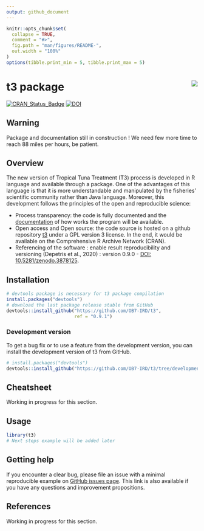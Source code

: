 ```yaml
---
output: github_document
---
```


<!-- README.md is generated from README.Rmd. Please edit that file and click on Knit button at the end. -->

```r
knitr::opts_chunk$set(
  collapse = TRUE,
  comment = "#>",
  fig.path = "man/figures/README-",
  out.width = "100%"
)
options(tibble.print_min = 5, tibble.print_max = 5)
```

# t3 package <a href='https://ob7-ird.github.io/t3'><img src='man/figures/logo.png' align="right" /></a>

<!-- badges: start -->
[![CRAN_Status_Badge](https://www.r-pkg.org/badges/version/t3)](https://cran.r-project.org/package=t3)
[![DOI](https://zenodo.org/badge/210599699.svg)](https://zenodo.org/badge/latestdoi/210599699)
<!-- badges: end -->

## Warning
Package and documentation still in construction ! We need few more time to reach 88 miles per hours, be patient.

## Overview

The new version of Tropical Tuna Treatment (T3) process is developed in R language and available through a package. One of the advantages of this language is that it is more understandable and manipulated by the fisheries’ scientific community rather than Java language. Moreover, this development follows the principles of the open and reproducible science:

* Process transparency: the code is fully documented and the [documentation](https://ob7-ird.github.io/t3) of how works the program will be available.
* Open access and Open source: the code source is hosted on a github repository [t3](https://github.com/OB7-IRD/t3/) under a GPL version 3 license. In the end, it would be available on the Comprehensive R Archive Network (CRAN).
* Referencing of the software : enable result reproducibility and versioning (Depetris et al., 2020) : version 0.9.0 - [DOI: 10.5281/zenodo.3878125](https://zenodo.org/badge/latestdoi/210599699).

## Installation

```R
# devtools package is necessary for t3 package compilation
install.packages("devtools")
# download the last package release stable from GitHub 
devtools::install_github("https://github.com/OB7-IRD/t3",
                         ref = "0.9.1")
```

### Development version

To get a bug fix or to use a feature from the development version, you can install the development version of t3 from GitHub.

```r
# install.packages("devtools")
devtools::install_github("https://github.com/OB7-IRD/t3/tree/development")
```

## Cheatsheet

Working in progress for this section.

## Usage

```r
library(t3)
# Next steps example will be added later
```

## Getting help

If you encounter a clear bug, please file an issue with a minimal reproducible example on [GitHub issues page](https://github.com/OB7-IRD/t3/issues). This link is also available if you have any questions and improvement propositions.

## References

Working in progress for this section.
